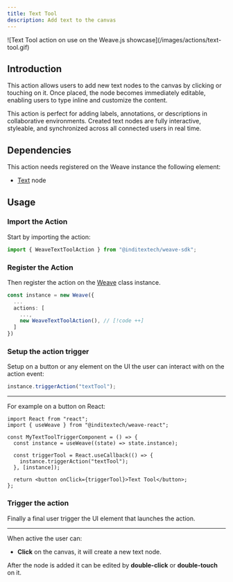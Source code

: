 ```yaml
---
title: Text Tool
description: Add text to the canvas
---
```



<div className="flex justify-center items-center *:max-w-[700px] bg-gradient-to-br from-fd-primary/10 rounded-xl border">
  ![Text Tool action on use on the Weave.js
  showcase](/images/actions/text-tool.gif)
</div>

## Introduction

This action allows users to add new text nodes to the canvas by clicking or touching
on it. Once placed, the node becomes immediately editable, enabling users to type
inline and customize the content.

This action is perfect for adding labels, annotations, or descriptions in collaborative
environments. Created text nodes are fully interactive, styleable, and synchronized
across all connected users in real time.

## Dependencies

This action needs registered on the Weave instance the following element:

- [Text](/docs/main/build/nodes/text) node

## Usage

<div className="fd-steps">

<div className="[&_h3]:fd-step">

### Import the Action

Start by importing the action:

```ts
import { WeaveTextToolAction } from "@inditextech/weave-sdk";
```

</div>

<div className='[&_h3]:fd-step'>

### Register the Action

Then register the action on the [Weave](/docs/sdk/api-reference/weave) class instance.

```ts
const instance = new Weave({
  ...
  actions: [
    ...,
    new WeaveTextToolAction(), // [!code ++]
  ]
})
```

</div>

<div className='[&_h3]:fd-step'>

### Setup the action trigger

Setup on a button or any element on the UI the user can interact with on the action event:

```ts
instance.triggerAction("textTool");
```

---

For example on a button on React:

```tsx
import React from "react";
import { useWeave } from "@inditextech/weave-react";

const MyTextToolTriggerComponent = () => {
  const instance = useWeave((state) => state.instance);

  const triggerTool = React.useCallback(() => {
    instance.triggerAction("textTool");
  }, [instance]);

  return <button onClick={triggerTool}>Text Tool</button>;
};
```

### Trigger the action

Finally a final user trigger the UI element that launches the action.

---

When active the user can:

- **Click** on the canvas, it will create a new text node.

After the node is added it can be edited by **double-click** or **double-touch** on it.

</div>

</div>
